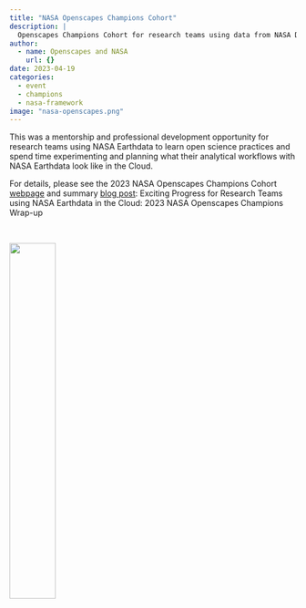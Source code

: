 ```yaml
---
title: "NASA Openscapes Champions Cohort"
description: |
  Openscapes Champions Cohort for research teams using data from NASA Distributed Active Archive Centers (DAACs) and interested in open science and migrating their analytical workflows to the cloud.
author:
  - name: Openscapes and NASA
    url: {}
date: 2023-04-19
categories:
  - event 
  - champions
  - nasa-framework
image: "nasa-openscapes.png"   
---
```


This was a mentorship and professional development opportunity for research teams using NASA Earthdata to learn open science practices and spend time experimenting and planning what their analytical workflows with NASA Earthdata look like in the Cloud. 

For details, please see the 2023 NASA Openscapes Champions Cohort [webpage](https://nasa-openscapes.github.io/2023-nasa-champions/) and summary [blog post](https://openscapes.org/blog/2023-08-01-nasa-champions/): Exciting Progress for Research Teams using NASA Earthdata in the Cloud: 2023 NASA Openscapes Champions Wrap-up

<br>

![](nasa-openscapes.png){width="40%" fig-align="center"}
